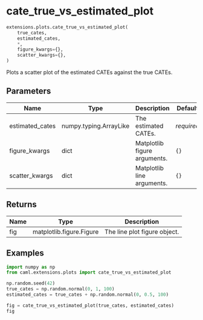 # cate_true_vs_estimated_plot { #caml.extensions.plots.cate_true_vs_estimated_plot }

```python
extensions.plots.cate_true_vs_estimated_plot(
    true_cates,
    estimated_cates,
    *,
    figure_kwargs={},
    scatter_kwargs={},
)
```

Plots a scatter plot of the estimated CATEs against the true CATEs.

## Parameters {.doc-section .doc-section-parameters}

| Name            | Type                   | Description                  | Default    |
|-----------------|------------------------|------------------------------|------------|
| estimated_cates | numpy.typing.ArrayLike | The estimated CATEs.         | _required_ |
| figure_kwargs   | dict                   | Matplotlib figure arguments. | `{}`       |
| scatter_kwargs  | dict                   | Matplotlib line arguments.   | `{}`       |

## Returns {.doc-section .doc-section-returns}

| Name   | Type                     | Description                  |
|--------|--------------------------|------------------------------|
| fig    | matplotlib.figure.Figure | The line plot figure object. |

## Examples {.doc-section .doc-section-examples}

```python
import numpy as np
from caml.extensions.plots import cate_true_vs_estimated_plot

np.random.seed(42)
true_cates = np.random.normal(0, 1, 100)
estimated_cates = true_cates + np.random.normal(0, 0.5, 100)

fig = cate_true_vs_estimated_plot(true_cates, estimated_cates)
fig
```